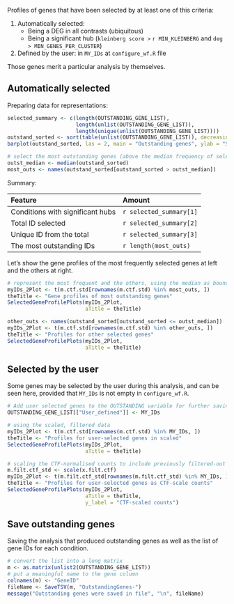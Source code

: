 Profiles of genes that have been selected by at least one of this criteria:

1. Automatically selected:
    * Being a DEG in all contrasts (ubiquitous)
    * Being a significant hub (`kleinberg score >` `r MIN_KLEINBERG` and `deg > MIN_GENES_PER_CLUSTER`)
3. Defined by the user: in `MY_IDs` at `configure_wf.R` file

Those genes merit a particular analysis by themselves.

## Automatically selected

Preparing data for representations:

```r
selected_summary <- c(length(OUTSTANDING_GENE_LIST),
                      length(unlist(OUTSTANDING_GENE_LIST)),
                      length(unique(unlist(OUTSTANDING_GENE_LIST))))
outstand_sorted <- sort(table(unlist(OUTSTANDING_GENE_LIST)), decreasing = TRUE)
barplot(outstand_sorted, las = 2, main = "Outstanding genes", ylab = "Selection frequency")

# select the most outstanding genes (above the median frequency of selection)
outst_median <- median(outstand_sorted)
most_outs <- names(outstand_sorted[outstand_sorted > outst_median])
```

Summary: 

Feature | Amount
:---    | :---
Conditions with significant hubs | `r selected_summary[1]`
Total ID selected                | `r selected_summary[2]`
Unique ID from the total         | `r selected_summary[3]`
The most outstanding IDs         | `r length(most_outs)`

Let's show the gene profiles of the most frequently selected genes at left and the others at right.

```r
# represent the most frequent and the others, using the median as boundary
myIDs_2Plot <- t(m.ctf.std[rownames(m.ctf.std) %in% most_outs, ])
theTitle <- "Gene profiles of most outstanding genes"
SelectedGeneProfilePlots(myIDs_2Plot,
                         aTitle = theTitle)

other_outs <- names(outstand_sorted[outstand_sorted <= outst_median])
myIDs_2Plot <- t(m.ctf.std[rownames(m.ctf.std) %in% other_outs, ])
theTitle <- "Profiles for other selected genes"
SelectedGeneProfilePlots(myIDs_2Plot,
                         aTitle = theTitle)

```

## Selected by the user

Some genes may be selected by the user during this analysis, and can be seen here, provided that `MY_IDs` is not empty in `configure_wf.R`.

```r
# Add user selected genes to the OUTSTANDING variable for further saving
OUTSTANDING_GENE_LIST[["User_defined"]] <- MY_IDs

# using the scaled, filtered data
myIDs_2Plot <- t(m.ctf.std[rownames(m.ctf.std) %in% MY_IDs, ])
theTitle <- "Profiles for user-selected genes in scaled"
SelectedGeneProfilePlots(myIDs_2Plot,
                         aTitle = theTitle)

# scaling the CTF-normalised counts to include previously filtered-out genes
m.filt.ctf_std <- scale(x.filt.ctf)
myIDs_2Plot <- t(m.filt.ctf_std[rownames(m.filt.ctf_std) %in% MY_IDs, ])
theTitle <- "Profiles for user-selected genes as CTF-scale counts"
SelectedGeneProfilePlots(myIDs_2Plot,
                         aTitle = theTitle,
                         y_label = "CTF-scaled counts")
```



## Save outstanding genes

Saving the analysis that produced outstanding genes as well as the list of gene IDs for each condition.

```r
# convert the list into a long matrix
m <- as.matrix(unlist2(OUTSTANDING_GENE_LIST))
# put a meaningful name to the gene column
colnames(m) <- "GeneID"
fileName <- SaveTSV(m, "OutstandingGenes-")
message("Outstanding genes were saved in file", "\n", fileName)
```

